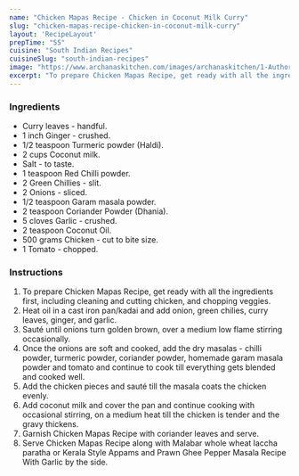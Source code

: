 ---
name: "Chicken Mapas Recipe - Chicken in Coconut Milk Curry"
slug: "chicken-mapas-recipe-chicken-in-coconut-milk-curry"
layout: 'RecipeLayout'
prepTime: "55"
cuisine: "South Indian Recipes"
cuisineSlug: "south-indian-recipes"
image: "https://www.archanaskitchen.com/images/archanaskitchen/1-Author/Monika_Manchanda/Chicken_Mapas_Chicken_in_Coconut_Milk_Curry.jpg"
excerpt: "To prepare Chicken Mapas Recipe, get ready with all the ingredients first, including cleaning and cutting chicken, and chopping veggies"
---

### Ingredients

- Curry leaves - handful.
- 1 inch Ginger - crushed.
- 1/2 teaspoon Turmeric powder (Haldi).
- 2 cups Coconut milk.
- Salt - to taste.
- 1 teaspoon Red Chilli powder.
- 2 Green Chillies - slit.
- 2 Onions - sliced.
- 1/2 teaspoon Garam masala powder.
- 2 teaspoon Coriander Powder (Dhania).
- 5 cloves Garlic - crushed.
- 2 teaspoon Coconut Oil.
- 500 grams Chicken - cut to bite size.
- 1 Tomato - chopped.

### Instructions

1. To prepare Chicken Mapas Recipe, get ready with all the ingredients first, including cleaning and cutting chicken, and chopping veggies.
1. Heat oil in a cast iron pan/kadai and add onion, green chilies, curry leaves, ginger, and garlic.
1. Sauté until onions turn golden brown, over a medium low flame stirring occasionally.
1. Once the onions are soft and cooked, add the dry masalas - chilli powder, turmeric powder, coriander powder, homemade garam masala powder and tomato and continue to cook till everything gets blended and cooked well.
1. Add the chicken pieces and sauté till the masala coats the chicken evenly.
1. Add coconut milk and cover the pan and continue cooking with occasional stirring, on a medium heat till the chicken is tender and the gravy thickens.
1. Garnish Chicken Mapas Recipe with coriander leaves and serve.
1. Serve Chicken Mapas Recipe along with Malabar whole wheat laccha paratha or Kerala Style Appams and Prawn Ghee Pepper Masala Recipe With Garlic by the side.
